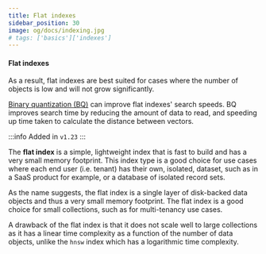```yaml
---
title: Flat indexes
sidebar_position: 30
image: og/docs/indexing.jpg
# tags: ['basics']['indexes']
---
```


#### Flat indexes


<FlatIntro/>

As a result, flat indexes are best suited for cases where the number of objects is low and will not grow significantly.

[Binary quantization (BQ)](/developers/weaviate/configuration/compression/bq-compression) can improve flat indexes' search speeds. BQ improves search time by reducing the amount of data to read, and speeding up time taken to calculate the distance between vectors.





:::info Added in `v1.23`
:::

The **flat index** is a simple, lightweight index that is fast to build and has a very small memory footprint. This index type is a good choice for use cases where each end user (i.e. tenant) has their own, isolated, dataset, such as in a SaaS product for example, or a database of isolated record sets.

As the name suggests, the flat index is a single layer of disk-backed data objects and thus a very small memory footprint. The flat index is a good choice for small collections, such as for multi-tenancy use cases.

A drawback of the flat index is that it does not scale well to large collections as it has a linear time complexity as a function of the number of data objects, unlike the `hnsw` index which has a logarithmic time complexity.
